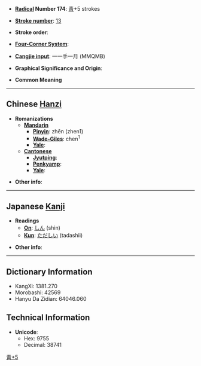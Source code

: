* '''[[Wiktionary:Chinese radical index| Radical]] Number 174''': [[Wiktionary:Chinese radical index 靑|靑]]+5 strokes

* '''[[Wiktionary:Chinese total strokes index|Stroke number]]''': [[Wiktionary:Chinese total strokes index 13|13]]

* '''Stroke order''': 

* '''[[Wiktionary:Chinese four corner index|Four-Corner System]]''': 

* '''[[Wiktionary:Chinese Cangjie index|Cangjie input]]''': 一一手一月 (MMQMB)

* '''Graphical Significance and Origin''': 

* '''Common Meaning'''

----

== Chinese [[Hanzi]] ==

* '''Romanizations'''
** '''[[Mandarin]]'''
*** '''[[Pinyin]]''': zhēn (zhen1)
*** '''[[Wade-Giles]]''': chen<sup>1</sup>
*** '''[[Yale]]''': 
** '''[[Cantonese]]'''
*** '''[[Jyutping]]''':
*** '''[[Penkyamp]]''': 
*** '''[[Yale]]''': 

* '''Other info''': 

----

== Japanese [[Kanji]] ==

* '''Readings'''
** '''[[On]]''': [[しん]] (shin)
** '''[[Kun]]''': [[ただしい]] (tadashii)

* '''Other info''':  

----

== Dictionary Information ==

* KangXi: 1381.270
* Morobashi: 42569
* Hanyu Da Zidian: 64046.060

== Technical Information ==

* '''Unicode''':
** Hex: 9755
** Decimal: 38741

[[Category:CJKV Character articles lacking a common meaning|靑+5]]